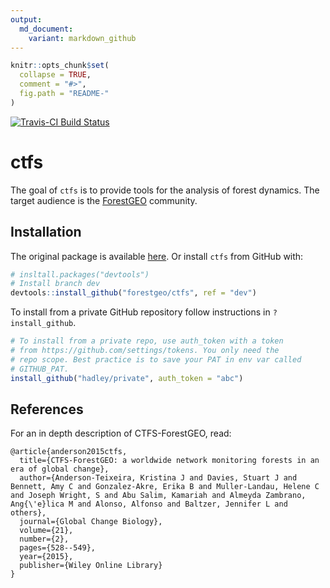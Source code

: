 ```yaml
---
output:
  md_document:
    variant: markdown_github
---
```


<!-- README.md is generated from README.Rmd. Please edit that file -->

```r
knitr::opts_chunk$set(
  collapse = TRUE,
  comment = "#>",
  fig.path = "README-"
)
```

[![Travis-CI Build Status](https://travis-ci.org/forestgeo/ctfs.svg?branch=master)](https://travis-ci.org/forestgeo/ctfs)


# ctfs

The goal of `ctfs` is to provide tools for the analysis of forest dynamics. The target audience is the [ForestGEO](http://www.forestgeo.si.edu/) community.

## Installation

The original package is available [here](http://ctfs.si.edu/Public/CTFSRPackage/). Or install `ctfs` from GitHub with:

```R
# insltall.packages("devtools")
# Install branch dev
devtools::install_github("forestgeo/ctfs", ref = "dev")
```

To install from a private GitHub repository follow instructions in `?install_github`.

```r
# To install from a private repo, use auth_token with a token
# from https://github.com/settings/tokens. You only need the
# repo scope. Best practice is to save your PAT in env var called
# GITHUB_PAT.
install_github("hadley/private", auth_token = "abc")
```

## References

For an in depth description of CTFS-ForestGEO, read:

```
@article{anderson2015ctfs,
  title={CTFS-ForestGEO: a worldwide network monitoring forests in an era of global change},
  author={Anderson-Teixeira, Kristina J and Davies, Stuart J and Bennett, Amy C and Gonzalez-Akre, Erika B and Muller-Landau, Helene C and Joseph Wright, S and Abu Salim, Kamariah and Almeyda Zambrano, Ang{\'e}lica M and Alonso, Alfonso and Baltzer, Jennifer L and others},
  journal={Global Change Biology},
  volume={21},
  number={2},
  pages={528--549},
  year={2015},
  publisher={Wiley Online Library}
}
```
